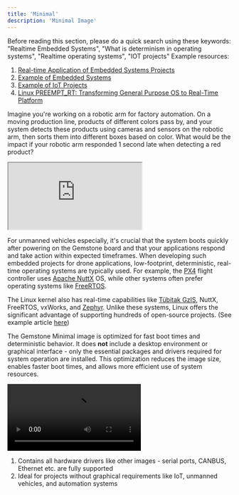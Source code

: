```yaml
---
title: 'Minimal'
description: 'Minimal Image'
---
```


<Note>
Before reading this section, please do a quick search using these keywords:
"Realtime Embedded Systems", "What is determinism in operating systems", 
"Realtime operating systems", "IOT projects"
</Note>

<Tip>
Example resources:

1. [Real-time Application of Embedded Systems Projects](https://mth.tc/mjBS)
2. [Example of Embedded Systems](https://mth.tc/Q3ir3)
3. [Example of IoT Projects](https://mth.tc/Sm3ZS)
4. [Linux PREEMPT_RT: Transforming General Purpose OS to Real-Time Platform](https://preprod.kureansiklopedi.com/tr/detay/linux-preempt_rt-genel-amacli-isletim-sisteminden-)
</Tip>

Imagine you're working on a robotic arm for factory automation. On a moving production line, 
products of different colors pass by, and your system detects these products using cameras 
and sensors on the robotic arm, then sorts them into different boxes based on color. 
What would be the impact if your robotic arm responded 1 second late when detecting a red product?

<iframe
  className="w-full aspect-video rounded-xl"
  src="https://www.youtube.com/embed/sLKXQvUkWAU"
  title="Robotic Arm Demo"
  allow="accelerometer; autoplay; clipboard-write; encrypted-media; gyroscope; picture-in-picture"
  allowFullScreen
></iframe>

For unmanned vehicles especially, it's crucial that the system boots quickly after powering on 
the Gemstone board and that your applications respond and take action within expected timeframes. 
When developing such embedded projects for drone applications, low-footprint, deterministic, 
real-time operating systems are typically used. For example, the [PX4](https://mth.tc/gkgIy) 
flight controller uses [Apache NuttX](https://github.com/t3gemstone/NuttX) OS, while other 
systems often prefer operating systems like [FreeRTOS](https://www.freertos.org/Documentation/00-Overview).

The Linux kernel also has real-time capabilities like 
[Tübitak GzIS](https://preprod.kureansiklopedi.com/tr/detay/tubitak-gis-gercek-zamanli-isletim-sistemi-69507), 
NuttX, FreeRTOS, vxWorks, and [Zephyr](https://www.zephyrproject.org/). Unlike these systems, 
Linux offers the significant advantage of supporting hundreds of open-source projects. 
(See example article [here](https://mth.tc/jRzV))

The Gemstone Minimal image is optimized for fast boot times and deterministic behavior. 
It does **not** include a desktop environment or graphical interface - only the essential 
packages and drivers required for system operation are installed. This optimization reduces 
the image size, enables faster boot times, and allows more efficient use of system resources.

<Frame caption="Selecting minimal image in Gemstone Imager application">
  <video controls className="w-full aspect-video" src="/videos/gem-imager-select-minimal.mp4"></video>
</Frame>

1. Contains all hardware drivers like other images - serial ports, CANBUS, Ethernet etc. are fully supported
2. Ideal for projects without graphical requirements like IoT, unmanned vehicles, and automation systems

